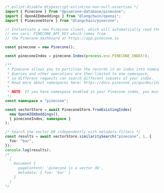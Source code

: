 ```typescript
/* eslint-disable @typescript-eslint/no-non-null-assertion */
import { Pinecone } from "@pinecone-database/pinecone";
import { OpenAIEmbeddings } from "@langchain/openai";
import { PineconeStore } from "@langchain/pinecone";

// Instantiate a new Pinecone client, which will automatically read the
// env vars: PINECONE_API_KEY which comes from
// the Pinecone dashboard at https://app.pinecone.io

const pinecone = new Pinecone();

const pineconeIndex = pinecone.Index(process.env.PINECONE_INDEX!);

/**
 * Pinecone allows you to partition the records in an index into namespaces.
 * Queries and other operations are then limited to one namespace,
 * so different requests can search different subsets of your index.
 * Read more about namespaces here: https://docs.pinecone.io/guides/indexes/use-namespaces
 *
 * NOTE: If you have namespace enabled in your Pinecone index, you must provide the namespace when creating the PineconeStore.
 */
const namespace = "pinecone";

const vectorStore = await PineconeStore.fromExistingIndex(
  new OpenAIEmbeddings(),
  { pineconeIndex, namespace }
);

/* Search the vector DB independently with metadata filters */
const results = await vectorStore.similaritySearch("pinecone", 1, {
  foo: "bar",
});
console.log(results);
/*
  [
    Document {
      pageContent: 'pinecone is a vector db',
      metadata: { foo: 'bar' }
    }
  ]
*/
```